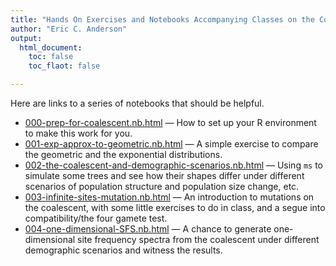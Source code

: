 ```yaml
---
title: "Hands On Exercises and Notebooks Accompanying Classes on the Coalescent for CSU Grad ConGen Fall 2019"
author: "Eric C. Anderson"
output: 
  html_document:
    toc: false
    toc_flaot: false

---
```


Here are links to a series of notebooks that should be helpful.


- [000-prep-for-coalescent.nb.html](./000-prep-for-coalescent.nb.html) --- How to set
up your R environment to make this work for you.
- [001-exp-approx-to-geometric.nb.html](./001-exp-approx-to-geometric.nb.html) --- A simple exercise to compare the geometric and the exponential distributions.
- [002-the-coalescent-and-demographic-scenarios.nb.html](./002-the-coalescent-and-demographic-scenarios.nb.html) --- Using `ms` to simulate some trees and see how their shapes
differ under different scenarios of population structure and population size change, etc.
- [003-infinite-sites-mutation.nb.html](./003-infinite-sites-mutation.nb.html) --- An
introduction to mutations on the coalescent, with some little exercises to do in class, 
and a segue into compatibility/the four gamete test.  
- [004-one-dimensional-SFS.nb.html](./004-one-dimensional-SFS.nb.html) --- A chance
to generate one-dimensional site frequency spectra from the coalescent under different
demographic scenarios and witness the results.

